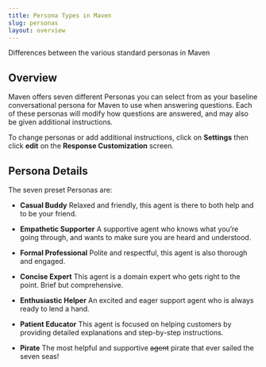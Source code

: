 ```yaml
---
title: Persona Types in Maven
slug: personas
layout: overview
---
```

Differences between the various standard personas in Maven

## Overview
Maven offers seven different Personas you can select from as your baseline conversational persona for Maven to use when answering questions. Each of these personas will modify how questions are answered, and may also be given additional instructions.

To change personas or add additional instructions, click on **Settings** then click **edit** on the **Response Customization** screen.

## Persona Details
The seven preset Personas are:

- **Casual Buddy**
Relaxed and friendly, this agent is there to both help and to be your friend.

- **Empathetic Supporter**
A supportive agent who knows what you’re going through, and wants to make sure you are heard and understood.

- **Formal Professional**
Polite and respectful, this agent is also thorough and engaged.

- **Concise Expert**
This agent is a domain expert who gets right to the point. Brief but comprehensive.

- **Enthusiastic Helper**
An excited and eager support agent who is always ready to lend a hand.

- **Patient Educator**
This agent is focused on helping customers by providing detailed explanations and step-by-step instructions.

- **Pirate**
The most helpful and supportive ~~agent~~ pirate that ever sailed the seven seas!
